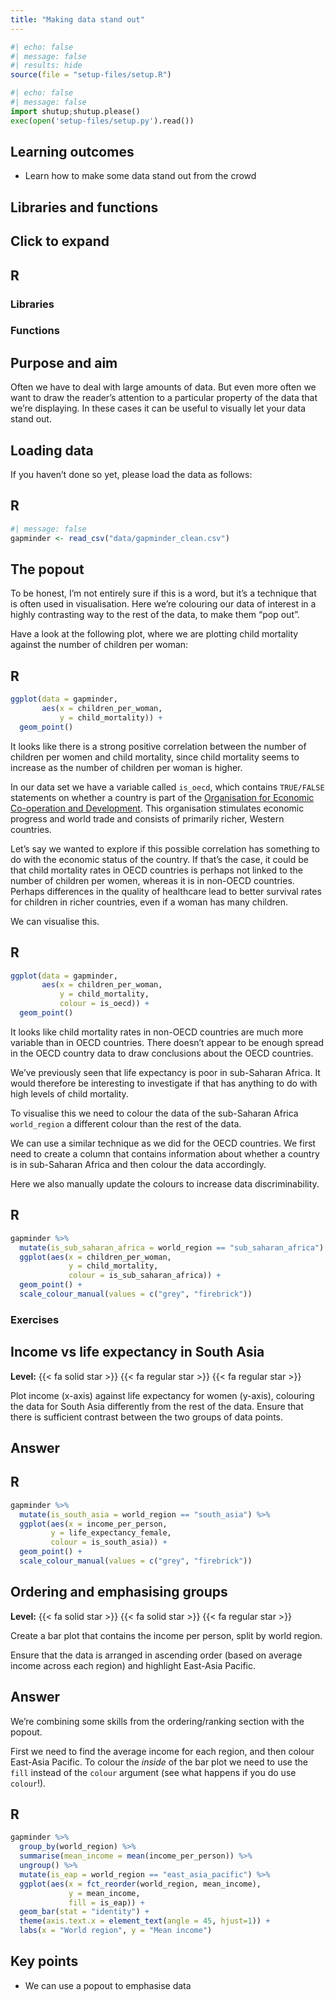 ```yaml
---
title: "Making data stand out"
---
```


```r
#| echo: false
#| message: false
#| results: hide
source(file = "setup-files/setup.R")
```

```python
#| echo: false
#| message: false
import shutup;shutup.please()
exec(open('setup-files/setup.py').read())
```

::: callout-tip
## Learning outcomes

-   Learn how to make some data stand out from the crowd
:::

## Libraries and functions

::: {.callout-note collapse="true"}
## Click to expand

::: {.panel-tabset group="language"}
## R

### Libraries
### Functions

:::
:::

## Purpose and aim

Often we have to deal with large amounts of data. But even more often we want to draw the reader's attention to a particular property of the data that we're displaying. In these cases it can be useful to visually let your data stand out.

## Loading data

If you haven't done so yet, please load the data as follows:

::: {.panel-tabset group="language"}
## R

```r
#| message: false
gapminder <- read_csv("data/gapminder_clean.csv")
```

:::

## The popout

To be honest, I'm not entirely sure if this is a word, but it's a technique that is often used in visualisation. Here we're colouring our data of interest in a highly contrasting way to the rest of the data, to make them "pop out".

Have a look at the following plot, where we are plotting child mortality against the number of children per woman:

::: {.panel-tabset group="language"}
## R

```r
ggplot(data = gapminder,
       aes(x = children_per_woman,
           y = child_mortality)) +
  geom_point()
```

:::

It looks like there is a strong positive correlation between the number of children per women and child mortality, since child mortality seems to increase as the number of children per woman is higher.

In our data set we have a variable called `is_oecd`, which contains `TRUE/FALSE` statements on whether a country is part of the [Organisation for Economic Co-operation and Development](https://www.oecd.org). This organisation stimulates economic progress and world trade and consists of primarily richer, Western countries.

Let's say we wanted to explore if this possible correlation has something to do with the economic status of the country. If that's the case, it could be that child mortality rates in OECD countries is perhaps not linked to the number of children per women, whereas it is in non-OECD countries. Perhaps differences in the quality of healthcare lead to better survival rates for children in richer countries, even if a woman has many children.

We can visualise this.

::: {.panel-tabset group="language"}
## R

```r
ggplot(data = gapminder,
       aes(x = children_per_woman,
           y = child_mortality,
           colour = is_oecd)) +
  geom_point()
```

:::

It looks like child mortality rates in non-OECD countries are much more variable than in OECD countries. There doesn't appear to be enough spread in the OECD country data to draw conclusions about the OECD countries.

We've previously seen that life expectancy is poor in sub-Saharan Africa. It would therefore be interesting to investigate if that has anything to do with high levels of child mortality.

To visualise this we need to colour the data of the sub-Saharan Africa `world_region` a different colour than the rest of the data.

We can use a similar technique as we did for the OECD countries. We first need to create a column that contains information about whether a country is in sub-Saharan Africa and then colour the data accordingly.

Here we also manually update the colours to increase data discriminability.

::: {.panel-tabset group="language"}
## R

```r
gapminder %>% 
  mutate(is_sub_saharan_africa = world_region == "sub_saharan_africa") %>%
  ggplot(aes(x = children_per_woman,
             y = child_mortality,
             colour = is_sub_saharan_africa)) +
  geom_point() +
  scale_colour_manual(values = c("grey", "firebrick"))
```

:::

### Exercises

::: {.callout-note icon="false"}
## Income vs life expectancy in South Asia

**Level:** {{< fa solid star >}} {{< fa regular star >}} {{< fa regular star >}}

Plot income (x-axis) against life expectancy for women (y-axis), colouring the data for South Asia differently from the rest of the data. Ensure that there is sufficient contrast between the two groups of data points.

::: {.callout-tip collapse="true"}
## Answer

::: {.panel-tabset group="language"}
## R

```r
gapminder %>% 
  mutate(is_south_asia = world_region == "south_asia") %>% 
  ggplot(aes(x = income_per_person,
         y = life_expectancy_female,
         colour = is_south_asia)) +
  geom_point() +
  scale_colour_manual(values = c("grey", "firebrick"))
```

:::
:::
:::

::: {.callout-note icon="false"}
## Ordering and emphasising groups

**Level:** {{< fa solid star >}} {{< fa solid star >}} {{< fa regular star >}}

Create a bar plot that contains the income per person, split by world region.

Ensure that the data is arranged in ascending order (based on average income across each region) and highlight East-Asia Pacific.

::: {.callout-tip collapse="true"}
## Answer

We're combining some skills from the ordering/ranking section with the popout.

First we need to find the average income for each region, and then colour East-Asia Pacific. To colour the *inside* of the bar plot we need to use the `fill` instead of the `colour` argument (see what happens if you do use `colour`!).

::: {.panel-tabset group="language"}
## R

```r
gapminder %>% 
  group_by(world_region) %>% 
  summarise(mean_income = mean(income_per_person)) %>% 
  ungroup() %>% 
  mutate(is_eap = world_region == "east_asia_pacific") %>% 
  ggplot(aes(x = fct_reorder(world_region, mean_income),
             y = mean_income,
             fill = is_eap)) +
  geom_bar(stat = "identity") +
  theme(axis.text.x = element_text(angle = 45, hjust=1)) +
  labs(x = "World region", y = "Mean income")
```

:::
:::
:::

## Key points

::: callout-note
-   We can use a popout to emphasise data
:::
